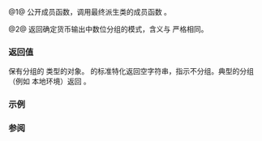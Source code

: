 {{cpp/locale/moneypunct/title|grouping, do_grouping}}
{{cpp/locale/moneypunct/navbar}}
{{dcl begin}}
{{dcl header|locale}}
{{dcl|num=1|1=
public:
std::string grouping() const;
}}
{{dcl|num=2|1=
protected:
virtual std::string do_grouping() const;
}}
{{dcl end}}

@1@ 公开成员函数，调用最终派生类的成员函数 {{tt|do_grouping}}。

@2@ 返回确定货币输出中数位分组的模式，含义与 {{lc|std::numpunct::do_grouping}} 严格相同。

===返回值===
保有分组的 {{lc|std::string}} 类型的对象。{{tt|std::moneypunct}} 的标准特化返回空字符串，指示不分组。典型的分组（例如 {{tt|en_US}} 本地环境）返回 {{c|"\003"}}。

===示例===
{{cpp/locale/moneypunct/example1}}

===参阅===
{{dsc begin}}
{{dsc inc|cpp/locale/moneypunct/dsc do_thousands_sep}}
{{dsc inc|cpp/locale/moneypunct/dsc do_decimal_point}}
{{dsc end}}

{{langlinks|de|en|es|fr|it|ja|pt|ru}}